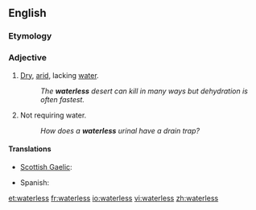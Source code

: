 ==English==

===Etymology===
{{suffix|water|less}}

===Adjective===
{{en-adj|-}}

# [[dry|Dry]], [[arid]], lacking [[water]].
#: ''The '''waterless''' desert can kill in many ways but dehydration is often fastest.''
# Not requiring water.
#: ''How does a '''waterless''' urinal have a drain trap?''

====Translations====
{{trans-top|lacking water}}
* [[Scottish Gaelic]]: {{t-|gd|gun|xs=Scottish Gaelic}} {{t+|gd|uisge|xs=Scottish Gaelic}} {{gloss|without water}}
{{trans-mid}}
* Spanish: {{t+|es|sin}} {{t+|es|agua}} {{gloss|without water}}
{{trans-bottom}}

[[et:waterless]]
[[fr:waterless]]
[[io:waterless]]
[[vi:waterless]]
[[zh:waterless]]
